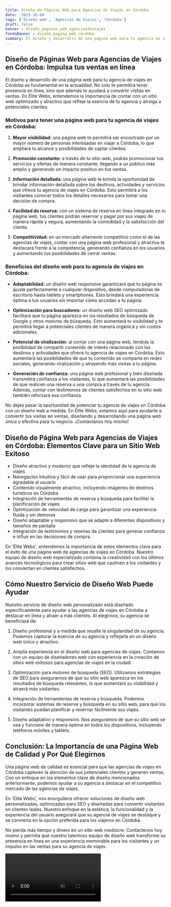 ```yaml
---
title: Diseño de Páginas Web para Agencias de Viajes en Córdoba
date: '2023-10-04'
tags: ['Diseño web', 'Agencias de Viajes', 'Córdoba']
draft: false
banner : diseño_paginas_web_agenciasdeviajes
fondoBanner : diseño_pagina_web_córdoba
summary: El diseño y desarrollo de una página web para tu agencia de viajes en Córdoba es fundamental en la actualidad. No solo te permitirá tener presencia en línea, sino que además te ayudará a convertir visitas en ventas. En Élite Webs, entendemos la importancia de contar con un sitio web optimizado y atractivo que refleje la esencia de tu agencia y atraiga a potenciales clientes. 
---
```


## Diseño de Páginas Web para Agencias de Viajes en Córdoba: Impulsa tus ventas en línea

El diseño y desarrollo de una página web para tu agencia de viajes en Córdoba es fundamental en la actualidad. No solo te permitirá tener presencia en línea, sino que además te ayudará a convertir visitas en ventas. En Élite Webs, entendemos la importancia de contar con un sitio web optimizado y atractivo que refleje la esencia de tu agencia y atraiga a potenciales clientes. 

### Motivos para tener una página web para tu agencia de viajes en Córdoba:

1. **Mayor visibilidad:** una página web te permitirá ser encontrado por un mayor número de personas interesadas en viajar a Córdoba, lo que ampliará tu alcance y posibilidades de captar clientes.

2. **Promoción constante:** a través de tu sitio web, podrás promocionar tus servicios y ofertas de manera constante, llegando a un público más amplio y generando un impacto positivo en tus ventas.

3. **Información detallada:** una página web te brinda la oportunidad de brindar información detallada sobre los destinos, actividades y servicios que ofrece tu agencia de viajes en Córdoba. Esto permitirá a los visitantes conocer todos los detalles necesarios para tomar una decisión de compra.

4. **Facilidad de reserva:** con un sistema de reserva en línea integrado en tu página web, tus clientes podrán reservar y pagar por sus viajes de manera rápida y segura, aumentando la comodidad y la satisfacción del cliente.

5. **Competitividad:** en un mercado altamente competitivo como el de las agencias de viajes, contar con una página web profesional y atractiva te destacará frente a la competencia, generando confianza en los usuarios y aumentando tus posibilidades de cerrar ventas.

### Beneficios del diseño web para tu agencia de viajes en Córdoba:

- **Adaptabilidad:** un diseño web responsive garantizará que tu página se ajuste perfectamente a cualquier dispositivo, desde computadoras de escritorio hasta tablets y smartphones. Esto brindará una experiencia óptima a tus usuarios sin importar cómo accedan a tu página.

- **Optimización para buscadores:** un diseño web SEO optimizado facilitará que tu página aparezca en los resultados de búsqueda de Google y otros motores de búsqueda. Esto aumentará tu visibilidad y te permitirá llegar a potenciales clientes de manera orgánica y sin costos adicionales.

- **Potencial de viralización:** al contar con una página web, tendrás la posibilidad de compartir contenido de interés relacionado con los destinos y actividades que ofrece tu agencia de viajes en Córdoba. Esto aumentará las posibilidades de que tu contenido se comparta en redes sociales, generando viralización y atrayendo más visitas a tu página.

- **Generación de confianza:** una página web profesional y bien diseñada transmitirá confianza a los visitantes, lo que aumentará las posibilidades de que realicen una reserva o una compra a través de tu agencia. Además, contar con testimonios de clientes satisfechos en tu sitio web también reforzará esa confianza.

No dejes pasar la oportunidad de potenciar tu agencia de viajes en Córdoba con un diseño web a medida. En Élite Webs, estamos aquí para ayudarte a convertir tus visitas en ventas, diseñando y desarrollando una página web única y efectiva para tu negocio. ¡Contáctanos hoy mismo!

<GifSeo />

<Cta />

## **Diseño de Página Web para Agencias de Viajes en Córdoba: Elementos Clave para un Sitio Web Exitoso**

- Diseño atractivo y moderno que refleje la identidad de la agencia de viajes
- Navegación intuitiva y fácil de usar para proporcionar una experiencia agradable al usuario
- Contenido visualmente atractivo, incluyendo imágenes de destinos turísticos en Córdoba 
- Integración de herramientas de reserva y búsqueda para facilitar la planificación de viajes
- Optimización de velocidad de carga para garantizar una experiencia fluida y sin demoras
- Diseño adaptable y responsivo que se adapte a diferentes dispositivos y tamaños de pantalla
- Integración de testimonios y reseñas de clientes para generar confianza e influir en las decisiones de compra

En 'Élite Webs', entendemos la importancia de estos elementos clave para el éxito de una página web de agencias de viajes en Córdoba. Nuestro equipo de diseño web especializado combina la creatividad con los últimos avances tecnológicos para crear sitios web que cautiven a los visitantes y los conviertan en clientes satisfechos.

## **Cómo Nuestro Servicio de Diseño Web Puede Ayudar**

Nuestro servicio de diseño web personalizado está diseñado específicamente para ayudar a las agencias de viajes en Córdoba a destacar en línea y atraer a más clientes. Al elegirnos, su agencia se beneficiará de:

1. Diseño profesional y a medida que resalte la singularidad de su agencia. Podemos capturar la esencia de su agencia y reflejarla en un diseño web único y atractivo.

2. Amplia experiencia en el diseño web para agencias de viajes. Contamos con un equipo de diseñadores web con experiencia en la creación de sitios web exitosos para agencias de viajes en la ciudad.

3. Optimización para motores de búsqueda (SEO). Utilizamos estrategias de SEO para asegurarnos de que su sitio web aparezca en los resultados de búsqueda relevantes, lo que aumentará su visibilidad y atraerá más visitantes.

4. Integración de herramientas de reserva y búsqueda. Podemos incorporar sistemas de reserva y búsqueda en su sitio web, para que los visitantes puedan planificar y reservar fácilmente sus viajes.

5. Diseño adaptativo y responsivo. Nos aseguramos de que su sitio web se vea y funcione de manera óptima en todos los dispositivos, incluyendo teléfonos móviles y tablets.

## **Conclusión: La Importancia de una Página Web de Calidad y Por Qué Elegirnos**

Una página web de calidad es esencial para que las agencias de viajes en Córdoba capturen la atención de sus potenciales clientes y generen ventas. Con un enfoque en los elementos clave de diseño mencionados anteriormente, podemos ayudar a su agencia a destacar en el competitivo mercado de las agencias de viajes.

En 'Élite Webs', nos enorgullece ofrecer soluciones de diseño web personalizadas, optimizadas para SEO y diseñadas para convertir visitantes en clientes leales. Nuestro enfoque en la estética, la funcionalidad y la experiencia del usuario asegurará que su agencia de viajes se destaque y se convierta en la opción preferida para los viajeros en Córdoba.

No pierda más tiempo y dinero en un sitio web mediocre. Contáctenos hoy mismo y permita que nuestro talentoso equipo de diseño web transforme su presencia en línea en una experiencia memorable para los visitantes y un impulso en las ventas para su agencia de viajes.

<Video />

<CtaBot job='Agencias de Viajes' city='Córdoba'/>

<Gmaps query='Córdoba+españa+maps' />